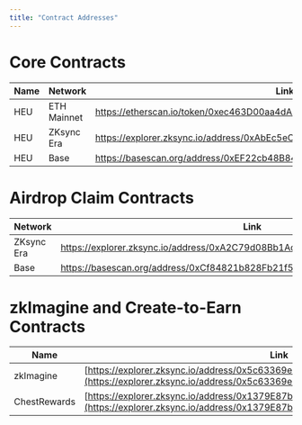 ```yaml
---
title: "Contract Addresses"
---
```


# Core Contracts

| Name   | Network     | Link |
|--------|-------------|------|
| HEU    | ETH Mainnet | https://etherscan.io/token/0xec463D00aa4dA76fb112cD2e4AC1C6BeF02da6ea |
| HEU    | ZKsync Era  |https://explorer.zksync.io/address/0xAbEc5eCBe08b6c02F5c9A2fF82696e1E7dB6f9bf|
| HEU    | Base        |https://basescan.org/address/0xEF22cb48B8483dF6152e1423b19dF5553BbD818b|

# Airdrop Claim Contracts

| Network     | Link |
|-------------|------|
| ZKsync Era  |https://explorer.zksync.io/address/0xA2C79d08Bb1Ac896eEAb1eB3Cae1c19bdB25d2ff|
| Base        |https://basescan.org/address/0xCf84821b828Fb21f531A02DD5f30fb029757E30C|

# zkImagine and Create-to-Earn Contracts

| Name        | Link                                                                                                                                |
|-------------|-------------------------------------------------------------------------------------------------------------------------------------|
| zkImagine   | [https://explorer.zksync.io/address/0x5c63369e3f04018a0c32559661e025f051fb071e](https://explorer.zksync.io/address/0x5c63369e3f04018a0c32559661e025f051fb071e) |
| ChestRewards | [https://explorer.zksync.io/address/0x1379E87b0fFdD43839C298E5Af047D2ccbbFea6F](https://explorer.zksync.io/address/0x1379E87b0fFdD43839C298E5Af047D2ccbbFea6F) |
